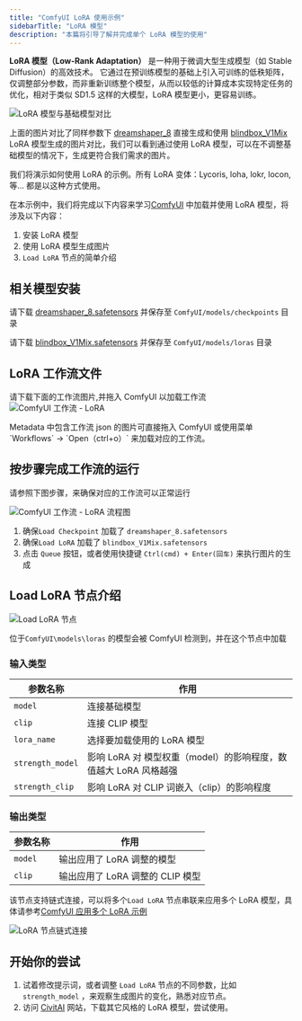 ```yaml
---
title: "ComfyUI LoRA 使用示例"
sidebarTitle: "LoRA 模型"
description: "本篇将引导了解并完成单个 LoRA 模型的使用"
---
```


**LoRA 模型​（Low-Rank Adaptation）** 是一种用于微调大型生成模型（如 Stable Diffusion）的高效技术。
它通过在预训练模型的基础上引入可训练的低秩矩阵，仅调整部分参数，而非重新训练整个模型，从而以较低的计算成本实现特定任务的优化，相对于类似 SD1.5 这样的大模型，LoRA 模型更小，更容易训练。

![LoRA 模型与基础模型对比](/images/tutorial/basic/lora/compare.png)

上面的图片对比了同样参数下 [dreamshaper_8](https://civitai.com/models/4384?modelVersionId=128713) 直接生成和使用 [blindbox_V1Mix](https://civitai.com/models/25995/blindbox) LoRA 模型生成的图片对比，我们可以看到通过使用 LoRA 模型，可以在不调整基础模型的情况下，生成更符合我们需求的图片。

我们将演示如何使用 LoRA 的示例。所有 LoRA 变体：Lycoris, loha, lokr, locon, 等... 都是以这种方式使用。

在本示例中，我们将完成以下内容来学习[ComfyUI](https://github.com/comfyanonymous/ComfyUI) 中加载并使用 LoRA 模型，将涉及以下内容：

1. 安装 LoRA 模型
2. 使用 LoRA 模型生成图片
3. `Load LoRA` 节点的简单介绍

## 相关模型安装

请下载 [dreamshaper_8.safetensors](https://civitai.com/api/download/models/128713?type=Model&format=SafeTensor&size=pruned&fp=fp16) 并保存至 `ComfyUI/models/checkpoints` 目录

请下载 [blindbox_V1Mix.safetensors](https://civitai.com/api/download/models/32988?type=Model&format=SafeTensor&size=full&fp=fp16) 并保存至 `ComfyUI/models/loras` 目录

## LoRA 工作流文件

请下载下面的工作流图片,并拖入 ComfyUI 以加载工作流
![ComfyUI 工作流 - LoRA](/images/tutorial/basic/lora/lora.png)

<Tip>
Metadata 中包含工作流 json 的图片可直接拖入 ComfyUI 或使用菜单 `Workflows` -> `Open（ctrl+o）` 来加载对应的工作流。
</Tip>

## 按步骤完成工作流的运行

请参照下图步骤，来确保对应的工作流可以正常运行 

![ComfyUI 工作流 - LoRA 流程图](/images/tutorial/basic/lora/flow_diagram.png)

1. 确保`Load Checkpoint` 加载了 `dreamshaper_8.safetensors`
2. 确保`Load LoRA` 加载了 `blindbox_V1Mix.safetensors`
3. 点击 `Queue` 按钮，或者使用快捷键 `Ctrl(cmd) + Enter(回车)` 来执行图片的生成

## Load LoRA 节点介绍

![Load LoRA 节点](/images/comfy_core/loaders/load_lora.jpg)

位于`ComfyUI\models\loras` 的模型会被 ComfyUI 检测到，并在这个节点中加载

### 输入类型

| 参数名称          | 作用                                                        |
|------------------|------------------------------------------------------------|
| `model`          | 连接基础模型                                                 |
| `clip`           | 连接 CLIP 模型                                              |
| `lora_name`      | 选择要加载使用的 LoRA 模型                                     |
| `strength_model` | 影响 LoRA 对 模型权重（model）的影响程度，数值越大 LoRA 风格越强   |
| `strength_clip`  | 影响 LoRA 对 CLIP 词嵌入（clip）的影响程度                      |

### 输出类型

| 参数名称  | 作用                           |
|----------|-------------------------------|
| `model`  | 输出应用了 LoRA 调整的模型       |
| `clip`   | 输出应用了 LoRA 调整的 CLIP 模型 |

该节点支持链式连接，可以将多个`Load LoRA` 节点串联来应用多个 LoRA 模型，具体请参考[ComfyUI 应用多个 LoRA 示例](/zh-CN/tutorials/basic/multiple-loras)

![LoRA 节点链式连接](/images/tutorial/basic/lora/chain_link.png)

## 开始你的尝试

1. 试着修改提示词，或者调整 `Load LoRA`  节点的不同参数，比如 `strength_model` ，来观察生成图片的变化，熟悉对应节点。
2. 访问 [CivitAI](https://civitai.com/models) 网站，下载其它风格的 LoRA 模型，尝试使用。